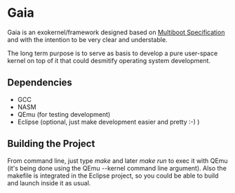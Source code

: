 = Gaia =
Gaia is an exokernel/framework designed based on [http://www.gnu.org/software/grub/manual/multiboot/multiboot.html Multiboot Specification] and with the intention to be very clear and understable.

The long term purpose is to serve as basis to develop a pure user-space kernel on top of it that could desmitify operating system development.


== Dependencies ==
* GCC
* NASM
* QEmu (for testing development)
* Eclipse (optional, just make development easier and pretty :-) )

== Building the Project ==
From command line, just type ''make'' and later ''make run'' to exec it with QEmu (it's being done using the QEmu --kernel command line argument). Also the makefile is integrated in the Eclipse project, so you could be able to build and launch inside it as usual.